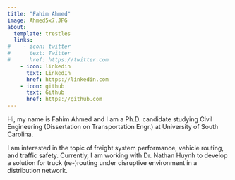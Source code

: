 ```yaml
---
title: "Fahim Ahmed"
image: Ahmed5x7.JPG
about:
  template: trestles
  links:
#    - icon: twitter
#      text: Twitter
#      href: https://twitter.com
    - icon: linkedin
      text: LinkedIn
      href: https://linkedin.com
    - icon: github
      text: Github
      href: https://github.com
---
```


Hi, my name is Fahim Ahmed and I am a Ph.D. candidate studying Civil Engineering (Dissertation on Transportation Engr.) at University of South Carolina.

I am interested in the topic of freight system performance, vehicle routing, and traffic safety. Currently, I am working with Dr. Nathan Huynh to develop a solution for truck (re-)routing under disruptive environment in a distribution network.
